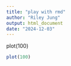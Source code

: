 ```yaml
---
title: "play with rmd"
author: "Riley Jung"
output: html_document
date: "2024-12-03"
---
```


plot(100)

```r
plot(100)
```